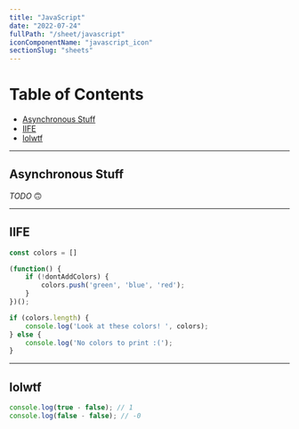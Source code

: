 ```yaml
---
title: "JavaScript"
date: "2022-07-24"
fullPath: "/sheet/javascript"
iconComponentName: "javascript_icon"
sectionSlug: "sheets"
---
```


# Table of Contents

- [Asynchronous Stuff](#asynchronous-stuff)
- [IIFE](#iife)
- [lolwtf](#lolwtf)

---

## Asynchronous Stuff

_TODO_ 🙃

---

## IIFE

```JavaScript
const colors = []

(function() {
    if (!dontAddColors) {
        colors.push('green', 'blue', 'red');
    }
})();

if (colors.length) {
    console.log('Look at these colors! ', colors);
} else {
    console.log('No colors to print :(');
}
```

---

## lolwtf

```JavaScript
console.log(true - false); // 1
console.log(false - false); // -0
```
